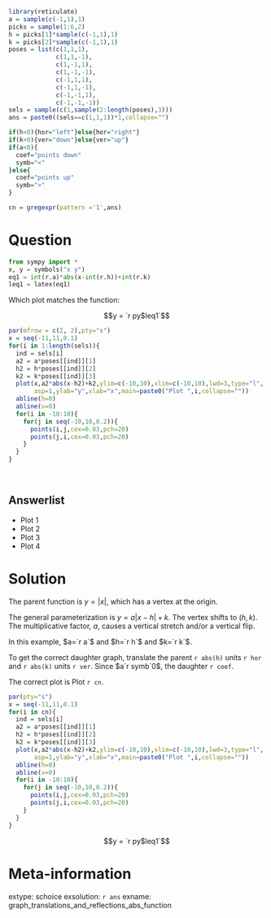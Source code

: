 ```r
library(reticulate)
a = sample(c(-1,1),1)
picks = sample(1:6,2)
h = picks[1]*sample(c(-1,1),1)
k = picks[2]*sample(c(-1,1),1)
poses = list(c(1,1,1),
             c(1,1,-1),
             c(1,-1,1),
             c(1,-1,-1),
             c(-1,1,1),
             c(-1,1,-1),
             c(-1,-1,1),
             c(-1,-1,-1))
sels = sample(c(1,sample(2:length(poses),3)))
ans = paste0((sels==c(1,1,1))*1,collapse="")

if(h<0){hor="left"}else{hor="right"}
if(k<0){ver="down"}else{ver="up"}
if(a<0){
  coef="points down"
  symb="<"
}else{
  coef="points up"
  symb=">"
}

cn = gregexpr(pattern ='1',ans)
```

Question
========

```python
from sympy import *
x, y = symbols("x y")
eq1 = int(r.a)*abs(x-int(r.h))+int(r.k)
leq1 = latex(eq1)
```

Which plot matches the function:

$$y = `r py$leq1`$$

```r
par(mfrow = c(2, 2),pty="s")
x = seq(-11,11,0.1)
for(i in 1:length(sels)){
  ind = sels[i]
  a2 = a*poses[[ind]][1]
  h2 = h*poses[[ind]][2]
  k2 = k*poses[[ind]][3]
  plot(x,a2*abs(x-h2)+k2,ylim=c(-10,10),xlim=c(-10,10),lwd=3,type="l",
       asp=1,ylab="y",xlab="x",main=paste0("Plot ",i,collapse=""))
  abline(h=0)
  abline(v=0)
  for(i in -10:10){
    for(j in seq(-10,10,0.2)){
      points(i,j,cex=0.03,pch=20)
      points(j,i,cex=0.03,pch=20)
    }
  }
}
```
\

Answerlist
--------

* Plot 1
* Plot 2
* Plot 3
* Plot 4

Solution
========

The parent function is $y=|x|$, which has a vertex at the origin.

The general parameterization is $y=a\left|x-h\right|+k$. The vertex shifts to $(h,k)$. The multiplicative factor, $a$, causes a vertical stretch and/or a vertical flip. 

In this example, $a=`r a`$ and $h=`r h`$ and $k=`r k`$.

To get the correct daughter graph, translate the parent `r abs(h)` units `r hor` and `r abs(k)` units `r ver`. Since $a`r symb`0$, the daughter `r coef`. 

The correct plot is Plot `r cn`.


```r
par(pty="s")
x = seq(-11,11,0.1)
for(i in cn){
  ind = sels[i]
  a2 = a*poses[[ind]][1]
  h2 = h*poses[[ind]][2]
  k2 = k*poses[[ind]][3]
  plot(x,a2*abs(x-h2)+k2,ylim=c(-10,10),xlim=c(-10,10),lwd=3,type="l",
       asp=1,ylab="y",xlab="x",main=paste0("Plot ",i,collapse=""))
  abline(h=0)
  abline(v=0)
  for(i in -10:10){
    for(j in seq(-10,10,0.2)){
      points(i,j,cex=0.03,pch=20)
      points(j,i,cex=0.03,pch=20)
    }
  }
}
```

$$y = `r py$leq1`$$


Meta-information
============
extype: schoice
exsolution: `r ans`
exname: graph_translations_and_reflections_abs_function